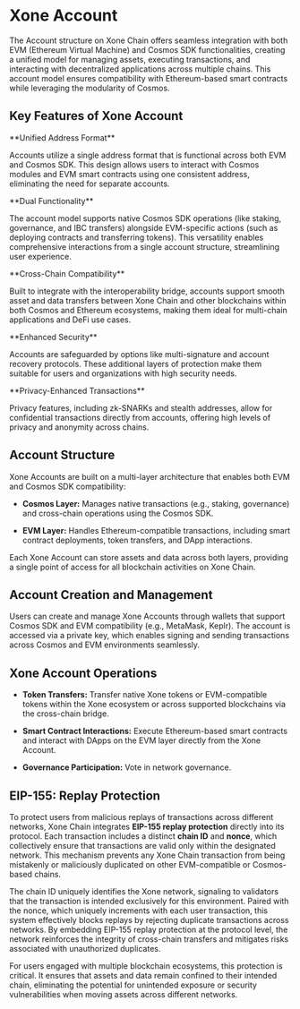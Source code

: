 
# Xone Account

The Account structure on Xone Chain offers seamless integration with both EVM (Ethereum Virtual Machine) and Cosmos SDK functionalities, creating a unified model for managing assets, executing transactions, and interacting with decentralized applications across multiple chains. This account model ensures compatibility with Ethereum-based smart contracts while leveraging the modularity of Cosmos.

## Key Features of Xone Account

<div class="mt-2 md:mt-6 flex gap-3 overflow-x-auto py-6 px-6">
  <Card className="flex-shrink-0 w-3/5 sm:w-3/4 lg:w-2/5 flex-col">
    <CardHeader className="flex top-6 gap-2">
      <div className="flex flex-col">
        <p className="text-md">**Unified Address Format**</p>
      </div>
    </CardHeader>
    <CardBody className="px-3 pt-0 pb-3 text-small">
      <p>Accounts utilize a single address format that is functional across both EVM and Cosmos SDK. This design allows users to interact with Cosmos modules and EVM smart contracts using one consistent address, eliminating the need for separate accounts.</p>
    </CardBody>
  </Card>
  <Card className="flex-shrink-0 w-3/5 sm:w-3/4 lg:w-2/5 flex-col">
    <CardHeader className="flex top-6 gap-2">
      <div className="flex flex-col">
        <p className="text-md">**Dual Functionality**</p>
      </div>
    </CardHeader>
    <CardBody className="px-3 pt-0 pb-3 text-small">
      <p>The account model supports native Cosmos SDK operations (like staking, governance, and IBC transfers) alongside EVM-specific actions (such as deploying contracts and transferring tokens). This versatility enables comprehensive interactions from a single account structure, streamlining user experience.</p>
    </CardBody>
  </Card>
  <Card className="flex-shrink-0 w-3/5 sm:w-3/4 lg:w-2/5 flex-col">
    <CardHeader className="flex top-6 gap-2">
      <div className="flex flex-col">
        <p className="text-md">**Cross-Chain Compatibility**</p>
      </div>
    </CardHeader>
    <CardBody className="px-3 pt-0 pb-3 text-small">
      <p>Built to integrate with the interoperability bridge, accounts support smooth asset and data transfers between Xone Chain and other blockchains within both Cosmos and Ethereum ecosystems, making them ideal for multi-chain applications and DeFi use cases.</p>
    </CardBody>
  </Card>
  <Card className="flex-shrink-0 w-3/5 sm:w-3/4 lg:w-2/5 flex-col">
    <CardHeader className="flex top-6 gap-2">
      <div className="flex flex-col">
        <p className="text-md">**Enhanced Security**</p>
      </div>
    </CardHeader>
    <CardBody className="px-3 pt-0 pb-3 text-small">
      <p>Accounts are safeguarded by options like multi-signature and account recovery protocols. These additional layers of protection make them suitable for users and organizations with high security needs.</p>
    </CardBody>
  </Card>  
  <Card className="flex-shrink-0 w-3/5 sm:w-3/4 lg:w-2/5 flex-col">
    <CardHeader className="flex top-6 gap-2">
      <div className="flex flex-col">
        <p className="text-md">**Privacy-Enhanced Transactions**</p>
      </div>
    </CardHeader>
    <CardBody className="px-3 pt-0 pb-3 text-small">
      <p>Privacy features, including zk-SNARKs and stealth addresses, allow for confidential transactions directly from accounts, offering high levels of privacy and anonymity across chains.</p>
    </CardBody>
  </Card>
</div>


## Account Structure

Xone Accounts are built on a multi-layer architecture that enables both EVM and Cosmos SDK compatibility:

- **Cosmos Layer:** Manages native transactions (e.g., staking, governance) and cross-chain operations using the Cosmos SDK.

- **EVM Layer:** Handles Ethereum-compatible transactions, including smart contract deployments, token transfers, and DApp interactions.

Each Xone Account can store assets and data across both layers, providing a single point of access for all blockchain activities on Xone Chain.

## Account Creation and Management

Users can create and manage Xone Accounts through wallets that support Cosmos SDK and EVM compatibility (e.g., MetaMask, Keplr). The account is accessed via a private key, which enables signing and sending transactions across Cosmos and EVM environments seamlessly.

## Xone Account Operations

- **Token Transfers:**
Transfer native Xone tokens or EVM-compatible tokens within the Xone ecosystem or across supported blockchains via the cross-chain bridge.

- **Smart Contract Interactions:**
Execute Ethereum-based smart contracts and interact with DApps on the EVM layer directly from the Xone Account.

- **Governance Participation:**
Vote in network governance.

## EIP-155: Replay Protection

To protect users from malicious replays of transactions across different networks, Xone Chain integrates **EIP-155 replay protection** directly into its protocol. Each transaction includes a distinct **chain ID** and **nonce**, which collectively ensure that transactions are valid only within the designated network. This mechanism prevents any Xone Chain transaction from being mistakenly or maliciously duplicated on other EVM-compatible or Cosmos-based chains.

The chain ID uniquely identifies the Xone network, signaling to validators that the transaction is intended exclusively for this environment. Paired with the nonce, which uniquely increments with each user transaction, this system effectively blocks replays by rejecting duplicate transactions across networks. By embedding EIP-155 replay protection at the protocol level, the network reinforces the integrity of cross-chain transfers and mitigates risks associated with unauthorized duplicates.

For users engaged with multiple blockchain ecosystems, this protection is critical. It ensures that assets and data remain confined to their intended chain, eliminating the potential for unintended exposure or security vulnerabilities when moving assets across different networks.






